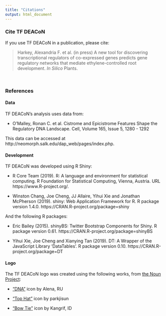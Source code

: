 ```yaml
---
title: "Citations"
output: html_document
---
```


### Cite TF DEACoN

If you use TF DEACoN in a publication, please cite:

> Harkey, Alexandria F. et al. (in press) A new tool for discovering transcriptional regulators of co-expressed genes predicts gene regulatory networks that mediate ethylene-controlled root development. *In Silico* Plants.

</br>

### References

#### Data
TF DEACoN's analysis uses data from:

* O’Malley, Ronan C. et al. Cistrome and Epicistrome Features Shape the Regulatory DNA Landscape. Cell, Volume 165, Issue 5, 1280 - 1292

This data can be accessed at http://neomorph.salk.edu/dap_web/pages/index.php.

#### Development
TF DEACoN was developed using R Shiny:

* R Core Team (2019). R: A language and environment for statistical computing. R Foundation for Statistical Computing, Vienna, Austria. URL https://www.R-project.org/.

* Winston Chang, Joe Cheng, JJ Allaire, Yihui Xie and Jonathan McPherson (2019). shiny: Web Application Framework for R. R package version 1.4.0. https://CRAN.R-project.org/package=shiny

And the following R packages:

* Eric Bailey (2015). shinyBS: Twitter Bootstrap Components for Shiny. R package version 0.61. https://CRAN.R-project.org/package=shinyBS

* Yihui Xie, Joe Cheng and Xianying Tan (2019). DT: A Wrapper of the JavaScript Library 'DataTables'. R package version 0.10. https://CRAN.R-project.org/package=DT

#### Logo
The TF DEACoN logo was created using the following works, from [the Noun Project](https://thenounproject.com/):

* ["DNA"](https://thenounproject.com/icon/2922443/) icon by Alena, RU

* ["Top Hat"](https://thenounproject.com/icon/414702/) icon by parkjisun

* ["Bow Tie"](https://thenounproject.com/icon/1247081/) icon by Kangrif, ID